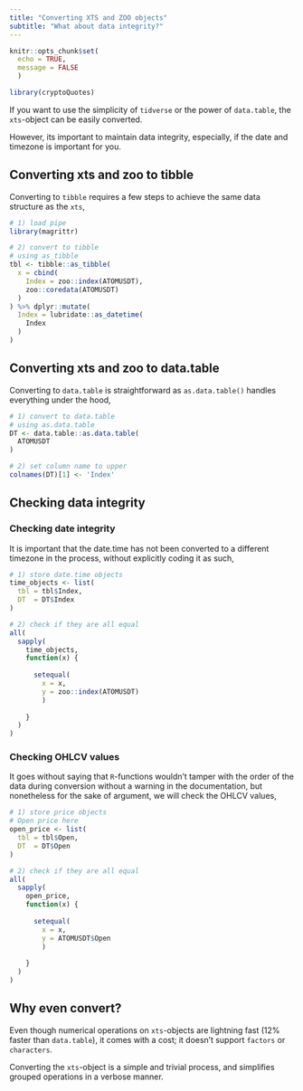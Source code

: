 ```yaml
---
title: "Converting XTS and ZOO objects"
subtitle: "What about data integrity?"
---
```


```r
knitr::opts_chunk$set(
  echo = TRUE,
  message = FALSE
  )
```

```r
library(cryptoQuotes)
```

If you want to use the simplicity of ```tidverse``` or the power of ```data.table```, the ```xts```-object can be easily converted.

However, its important to maintain data integrity, especially, if the date and timezone is important for you.

## Converting xts and zoo to tibble

Converting to ```tibble``` requires a few steps to achieve the same data structure as the ```xts```,

```r
# 1) load pipe
library(magrittr)

# 2) convert to tibble
# using as_tibble
tbl <- tibble::as_tibble(
  x = cbind(
    Index = zoo::index(ATOMUSDT),
    zoo::coredata(ATOMUSDT)
  )
) %>% dplyr::mutate(
  Index = lubridate::as_datetime(
    Index
  )
)
```

## Converting xts and zoo to data.table

Converting to ```data.table``` is straightforward as ```as.data.table()``` handles everything under the hood,

```r
# 1) convert to data.table
# using as.data.table
DT <- data.table::as.data.table(
  ATOMUSDT
) 

# 2) set column name to upper
colnames(DT)[1] <- 'Index'
```


## Checking data integrity

### Checking date integrity

It is important that the date.time has not been converted to a different timezone in the process, without explicitly coding it as such,

```r
# 1) store date.time objects
time_objects <- list(
  tbl = tbl$Index,
  DT  = DT$Index
)

# 2) check if they are all equal
all(
  sapply(
    time_objects,
    function(x) {
      
      setequal(
        x = x,
        y = zoo::index(ATOMUSDT)
        )
      
    }
  )
)
```

### Checking OHLCV values

It goes without saying that ```R```-functions wouldn't tamper with the order of the data during conversion without a warning in the documentation, but nonetheless for the sake of argument, we will check the OHLCV values,

```r
# 1) store price objects
# Open price here
open_price <- list(
  tbl = tbl$Open,
  DT  = DT$Open
)

# 2) check if they are all equal
all(
  sapply(
    open_price,
    function(x) {
      
      setequal(
        x = x,
        y = ATOMUSDT$Open
        )
      
    }
  )
)

```


## Why even convert?

Even though numerical operations on ```xts```-objects are lightning fast (12% faster than ```data.table```), it comes with a cost; it doesn't support ```factors``` or ```characters```.

Converting the ```xts```-object is a simple and trivial process, and simplifies grouped operations in a verbose manner.

